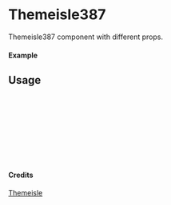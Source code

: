 
<Meta of={Themeisle387} title="Themeisle/Themeisle387" />

# Themeisle387

Themeisle387 component with different props.

#### Example

<Canvas of={Themeisle387.Primary} />

## Usage

```ts
import { Themeisle387 } from "yadl-ui";

const Example = () => {
  return (
      <Themeisle387 />
  );
};

export default Example;
```

#### Credits
[Themeisle](https://themeisle.com/illustrations/)
